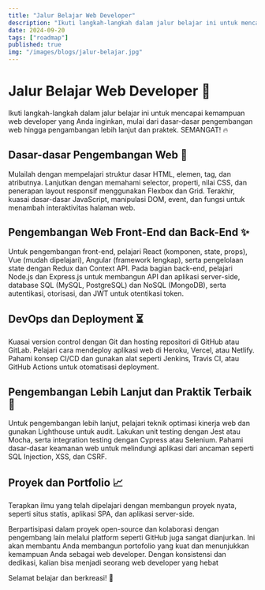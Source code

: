 ```yaml
---
title: "Jalur Belajar Web Developer"
description: "Ikuti langkah-langkah dalam jalur belajar ini untuk mencapai kemampuan web developer yang Anda impikan."
date: 2024-09-20
tags: ["roadmap"]
published: true
img: "/images/blogs/jalur-belajar.jpg"
---
```


# Jalur Belajar Web Developer 🚀

Ikuti langkah-langkah dalam jalur belajar ini untuk mencapai kemampuan web developer yang Anda inginkan, mulai dari dasar-dasar pengembangan web hingga pengambangan lebih lanjut dan praktek. SEMANGAT! 🔥

## Dasar-dasar Pengembangan Web 📝

Mulailah dengan mempelajari struktur dasar HTML, elemen, tag, dan atributnya. Lanjutkan dengan memahami selector, properti, nilai CSS, dan penerapan layout responsif menggunakan Flexbox dan Grid. Terakhir, kuasai dasar-dasar JavaScript, manipulasi DOM, event, dan fungsi untuk menambah interaktivitas halaman web.

## Pengembangan Web Front-End dan Back-End ✨

Untuk pengembangan front-end, pelajari React (komponen, state, props), Vue (mudah dipelajari), Angular (framework lengkap), serta pengelolaan state dengan Redux dan Context API. Pada bagian back-end, pelajari Node.js dan Express.js untuk membangun API dan aplikasi server-side, database SQL (MySQL, PostgreSQL) dan NoSQL (MongoDB), serta autentikasi, otorisasi, dan JWT untuk otentikasi token.

## DevOps dan Deployment ⏳

Kuasai version control dengan Git dan hosting repositori di GitHub atau GitLab. Pelajari cara mendeploy aplikasi web di Heroku, Vercel, atau Netlify. Pahami konsep CI/CD dan gunakan alat seperti Jenkins, Travis CI, atau GitHub Actions untuk otomatisasi deployment.

## Pengembangan Lebih Lanjut dan Praktik Terbaik 🎯

Untuk pengembangan lebih lanjut, pelajari teknik optimasi kinerja web dan gunakan Lighthouse untuk audit. Lakukan unit testing dengan Jest atau Mocha, serta integration testing dengan Cypress atau Selenium. Pahami dasar-dasar keamanan web untuk melindungi aplikasi dari ancaman seperti SQL Injection, XSS, dan CSRF.

## Proyek dan Portfolio 📈

Terapkan ilmu yang telah dipelajari dengan membangun proyek nyata, seperti situs statis, aplikasi SPA, dan aplikasi server-side.

Berpartisipasi dalam proyek open-source dan kolaborasi dengan pengembang lain melalui platform seperti GitHub juga sangat dianjurkan. Ini akan membantu Anda membangun portofolio yang kuat dan menunjukkan kemampuan Anda sebagai web developer.
Dengan konsistensi dan dedikasi, kalian bisa menjadi seorang web developer yang hebat

Selamat belajar dan berkreasi! 🙌
